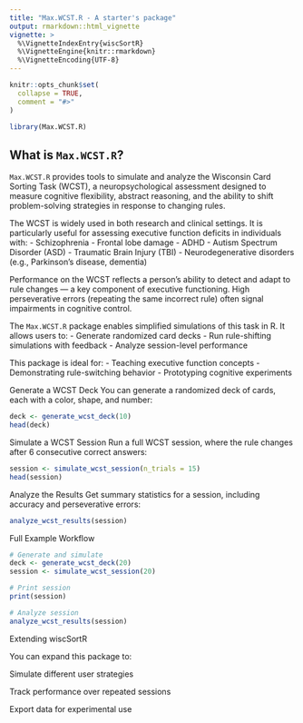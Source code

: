 ```yaml
---
title: "Max.WCST.R - A starter's package"
output: rmarkdown::html_vignette
vignette: >
  %\VignetteIndexEntry{wiscSortR}
  %\VignetteEngine{knitr::rmarkdown}
  %\VignetteEncoding{UTF-8}
---
```


```r
knitr::opts_chunk$set(
  collapse = TRUE,
  comment = "#>"
)
```

```r
library(Max.WCST.R)
```

## What is `Max.WCST.R`?

`Max.WCST.R` provides tools to simulate and analyze the Wisconsin Card Sorting Task (WCST), a neuropsychological assessment designed to measure cognitive flexibility, abstract reasoning, and the ability to shift problem-solving strategies in response to changing rules.

The WCST is widely used in both research and clinical settings. It is particularly useful for assessing executive function deficits in individuals with:
- Schizophrenia
- Frontal lobe damage
- ADHD
- Autism Spectrum Disorder (ASD)
- Traumatic Brain Injury (TBI)
- Neurodegenerative disorders (e.g., Parkinson’s disease, dementia)

Performance on the WCST reflects a person's ability to detect and adapt to rule changes — a key component of executive functioning. High perseverative errors (repeating the same incorrect rule) often signal impairments in cognitive control.

The `Max.WCST.R` package enables simplified simulations of this task in R. It allows users to:
- Generate randomized card decks
- Run rule-shifting simulations with feedback
- Analyze session-level performance

This package is ideal for:
- Teaching executive function concepts
- Demonstrating rule-switching behavior
- Prototyping cognitive experiments

Generate a WCST Deck
You can generate a randomized deck of cards, each with a color, shape, and number:

```r
deck <- generate_wcst_deck(10)
head(deck)
```

Simulate a WCST Session
Run a full WCST session, where the rule changes after 6 consecutive correct answers:

```r
session <- simulate_wcst_session(n_trials = 15)
head(session)
```
Analyze the Results
Get summary statistics for a session, including accuracy and perseverative errors:

```r
analyze_wcst_results(session)
```

Full Example Workflow

```r
# Generate and simulate
deck <- generate_wcst_deck(20)
session <- simulate_wcst_session(20)

# Print session
print(session)

# Analyze session
analyze_wcst_results(session)
```

Extending wiscSortR

You can expand this package to:

Simulate different user strategies

Track performance over repeated sessions

Export data for experimental use
